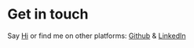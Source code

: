 # Get in touch

Say [Hi](gus.montoya@gmail.com) or find me on other platforms: [Github](https://github.com/gusmontoya) & [LinkedIn](https://www.linkedin.com/in/gusmontoya/)
